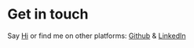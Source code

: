 # Get in touch

Say [Hi](gus.montoya@gmail.com) or find me on other platforms: [Github](https://github.com/gusmontoya) & [LinkedIn](https://www.linkedin.com/in/gusmontoya/)
